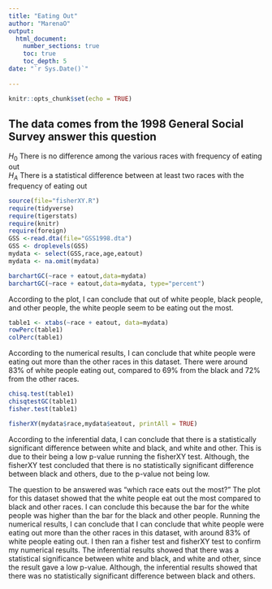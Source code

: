 ```yaml
---
title: "Eating Out"
author: "MarenaO"
output: 
  html_document:
    number_sections: true
    toc: true
    toc_depth: 5
date: "`r Sys.Date()`"    
    
---
```


```r
knitr::opts_chunk$set(echo = TRUE)
```

## The data comes from the 1998 General Social Survey answer this question

$H_0$ There is no difference among the various races with frequency of eating out  
$H_A$ There is a statistical difference between at least two races with the frequency of eating out  


```r
source(file="fisherXY.R")
require(tidyverse)
require(tigerstats)
require(knitr)
require(foreign)
GSS <-read.dta(file="GSS1998.dta")
GSS <- droplevels(GSS)
mydata <- select(GSS,race,age,eatout)
mydata <- na.omit(mydata)
```

```r
barchartGC(~race + eatout,data=mydata)
barchartGC(~race + eatout,data=mydata, type="percent")

```


According to the plot, I can conclude that out of white people, black people, and other people, the white people seem to be eating out the most.

```r
table1 <- xtabs(~race + eatout, data=mydata)
rowPerc(table1)
colPerc(table1)
```

According to the numerical results, I can conclude that white people were eating out more than the other races in this dataset. There were around 83% of white people eating out, compared to 69% from the black and 72% from the other races.

```r
chisq.test(table1)
chisqtestGC(table1)
fisher.test(table1)
```
```r
fisherXY(mydata$race,mydata$eatout, printAll = TRUE)
```

According to the inferential data, I can conclude that there is a statistically significant difference between white and black, and white and other. This is due to their being a low p-value running the fisherXY test. Although, the fisherXY test concluded that there is no statistically significant difference between black and others, due to the p-value not being low.

The question to be answered was "which race eats out the most?" The plot for this dataset showed that the white people eat out the most compared to black and other races. I can conclude this because the bar for the white people was higher than the bar for the black and other people. Running the numerical results, I can conclude that I can conclude that white people were eating out more than the other races in this dataset, with around 83% of white people eating out. I then ran a fisher test and fisherXY test to confirm my numerical results. The inferential results showed that there was a statistical significance between white and black, and white and other, since the result gave a low p-value. Although, the inferential results showed that there was no statistically significant difference between black and others.